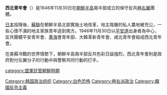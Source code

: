 {{unreferenced|time=2015-03-12T01:41:49+00:00}}
'''西北青年會'''（{{lang-ko|서북청년회}}）是1946年11月30日在[[朝鮮半島|朝鮮半島]]南半部成立的保守反共[[極右翼|極右翼]]團體。

[[日本|日本]]投降後，[[蘇聯|蘇聯]]在朝鮮半島北部實施土地改革，地主階層的私人農地被充公，一些心懷不滿的地主家族青年逃到南方。1946年11月30日以[[平安道|平安道]]出身者為中心，反共團體平安青年會、[[黄海|黄海]]會青年部、大韓革新青年會、咸北青年會組成西北青年會。

在美蘇冷戰的世界情勢下，朝鮮半島南半部反共色彩日益強烈，西北青年會則是政府對付左翼分子的行動中與警察共同行動的打手。

[[category:盟軍託管朝鮮時期|category:盟軍託管朝鮮時期]]
[[Category:韩国政治组织|Category:韩国政治组织]]
[[Category:白色恐怖|Category:白色恐怖]]
[[Category:極右派政治|Category:極右派政治]]
[[Category:韓國反共主義|Category:韓國反共主義]]